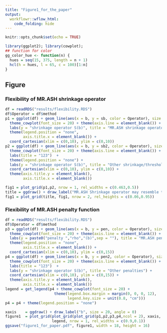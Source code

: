```yaml
---
title: "Figure1_for_the_paper"
output:
  workflowr::wflow_html:
    code_folding: hide
---
```


```r
knitr::opts_chunk$set(echo = TRUE)
```

```r
library(ggplot2); library(cowplot);
## function for color
gg_color_hue <- function(n) {
  hues = seq(15, 375, length = n + 1)
  hcl(h = hues, l = 65, c = 100)[1:n]
}
```

## Figure

### Flexibility of MR.ASH shrinkage operator

```r
df = readRDS("results/flexibility.RDS")
df$Operator = df$method
p1 = ggplot(df) + geom_line(aes(x = b, y = sb, color = Operator), size = 1) +
  theme_cowplot(font_size = 20) + theme(axis.line = element_blank()) +
  labs(y = "shrinkage operator S(b)", title = "MR.ASH shrinkage operators") +
  theme(legend.position = "none",
        axis.title.x = element_blank()) +
  coord_cartesian(xlim = c(0,10), ylim = c(0,10))
p2 = ggplot(df) + geom_line(aes(x = b, y = sb2, color = Operator), size = 1) +
  theme_cowplot(font_size = 20) + theme(axis.line = element_blank()) +
  labs(title = "123")  +
  theme(legend.position = "none") +
  labs(y = "shrinkage operator S(b)", title = "Other shrinkage/thresholding operators") +
  coord_cartesian(xlim = c(0,10), ylim = c(0,10)) +
  theme(axis.title.y = element_blank(),
        axis.title.x = element_blank())

fig1 = plot_grid(p1,p2, nrow = 1, rel_widths = c(0.463,0.5))
title = ggdraw() + draw_label("MR.ASH Shrinkage operator may resemble the well-known shrinkage operators", fontface = 'bold', size = 20) 
fig1 = plot_grid(title, fig1, nrow = 2, rel_heights = c(0.06,0.95))
```

### Flexibility of MR.ASH penalty function

```r
df = readRDS("results/flexibility.RDS")
df$Operator = df$method
p3 = ggplot(df) + geom_line(aes(x = b, y = pen, color = Operator), size = 1) +
  theme_cowplot(font_size = 20) + theme(axis.line = element_blank()) +
  labs(y = paste0("penalty ","rho","(b)",sep = ""), title = "MR.ASH penalties") +
  theme(legend.position = "none",
        axis.title.x = element_blank()) +
  coord_cartesian(xlim = c(0,10), ylim = c(0,15))
p4 = ggplot(df) + geom_line(aes(x = b, y = pen2, color = Operator), size = 1) +
  theme_cowplot(font_size = 20) + theme(axis.line = element_blank()) +
  labs(title = "123")  +
  labs(y = "shrinkage operator S(b)", title = "Other penalties") +
  coord_cartesian(xlim = c(0,10), ylim = c(0,15)) +
  theme(axis.title.y = element_blank(),
        axis.title.x = element_blank())
legend = get_legend(p4 + theme_cowplot(font_size = 20) +
                      theme(legend.box.margin = margin(0, 0, 0, 12),
                            legend.key.size = unit(0.8, "cm")))
p4 = p4 + theme(legend.position = "none")
```

```r
xaxis    = ggdraw() + draw_label("b", size = 20, angle = 0)
figure1  = plot_grid(plot_grid(plot_grid(p1,p2,p3,p4,ncol = 2), xaxis, ncol = 1, rel_heights = c(0.95,0.05)),
                     legend, nrow = 1, rel_widths = c(0.9,0.1))
ggsave("figure1_for_paper.pdf", figure1, width = 18, height = 16)
```
